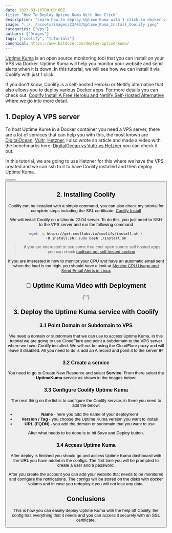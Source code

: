 ```yaml
---
date: 2023-03-16T00:00:00Z
title: "How To Deploy Uptime Kuma With One Click"
description: "Learn how to deploy Uptime Kuma with 1 click in docker via Coolify."
image: "../../assets/images/23/03/Uptime_Kuma_Install_Coolify.jpeg"
categories: ["vps"]
authors: ["Dragos"]
tags: ["coolify", "tutorials"]
canonical: https://www.bitdoze.com/deploy-uptime-kuma/
---
```



[Uptime Kuma](https://www.bitdoze.com/uptime-kuma-tool/) is an open source monitoring tool that you can install on your VPS via Docker. Uptime Kuma will help you monitor your website and send alerts when it is down. In this tutorial, we will see how we can install it via Coolify with just 1 click.

If you don't know, Coolify is a self-hosted Heroku or Netlify alternative that also allows you to deploy various Docker apps. For more details you can check out: [Coolify Install A Free Heroku and Netlify Self-Hosted Alternative](https://www.bitdoze.com/coolify-install-heroku-alternative/) where we go into more detail.

## 1. Deploy A VPS server

To host Uptime Kume in a Docker container you need a VPS server, there are a lot of services that can help you with this, the most known are [DigitalOcean](https://go.bitdoze.com/do), [Vultr](https://go.bitdoze.com/vultr), [Hetzner](https://go.bitdoze.com/hetzner), I also wrote an article and made a video with the benchmarks here: [DigitalOcean vs Vultr vs Hetzner](https://www.wpdoze.com/digitalocean-vs-vultr-vs-hetzner/) you can check it out.

In this tutorial, we are going to use Hetzner for this where we have the VPS created and we can ssh to it to have Coolify installed and then deploy Uptime Kuma.

<Button link="https://go.bitdoze.com/do" text="DigitalOcean $100 Free" />
<Button link="https://go.bitdoze.com/vultr" text="Vultr $100 Free" />
<Button link="https://go.bitdoze.com/hetzner" text="Hetzner €⁠20 Free" />

## 2. Installing Coolify

Coolify can be installed with a simple command, you can also check my tutorial for complete steps including the SSL certificate: [Coolify Install](https://www.bitdoze.com/coolify-install-heroku-alternative/)

We will install Coolify on a Ubuntu 22.04 server. To do this, you just need to SSH to the VPS server and run the following command

```bash
wget -q https://get.coollabs.io/coolify/install.sh \
-O install.sh; sudo bash ./install.sh
```


> If you are interested to see some free cool open source self hosted apps you can check [toolhunt.net self hosted section](https://toolhunt.net/sh/).

If you are interested in how to monitor your CPU and have an automatic email sent when the load is too high, you should have a look at [Monitor CPU Usage and Send Email Alerts in Linux](https://www.bitdoze.com/monitor-cpu-usage-and-send-email-alerts-in-linux/)

## 🎥 Uptime Kuma Video with Deployment

<YouTubeEmbed
  url="https://www.youtube.com/embed/GYbqyhs4suk"
  label="How To Deploy Uptime Kuma With One Click"
/>{" "}

## 3. Deploy the Uptime Kuma service with Coolify

### 3.1 Point Domain or Subdomain to VPS

We need a domain or subdomain that we can use to access Uptime Kuma, in this tutorial we are going to use CloudFlare and point a subdomain to the VPS server where we have Coolify installed. We will not be using the CloudFlare proxy and will leave it disabled. All you need to do is add an A record and point it to the server IP.

### 3.2 Create a service

You need to go to Create New Resource and select **Service**. From there select the **UptimeKuma** service as shown in the images below:

<Picture
  src={img1}
  alt="Coolify service create"
/>
<Picture
  src={img2}
  alt="Coolify choose UptimeKuma"
/>

### 3.3 Configure Coolify Uptime Kuma

The next thing on the list is to configure the Coolify service, in there you need to add the below:

- **Name** - here you add the name of your deployment
- **Version / Tag** - you choose the Uptime Kuma version you want to install
- **URL (FQDN)** - you add the domain or sudomain that you want to use

<Picture
  src={img3}
  alt="Coolify UptimeKuma Configs"
/>

After what needs to be done is to hit Save and Deploy button.

### 3.4 Access Uptime Kuma

After deploy is finished you should go and access Uptime Kuma dashboard with the URL you have added in the configs. The first time you will be prompted to create a user and a password.

<Picture
  src={img4}
  alt=" UptimeKuma Access"
/>

After you create the account you can add your website that needs to be monitored and configure the notifications. The configs will be stored on the disks with docker volums and in case you redeploy it you will not lose any data.

## Conclusions

This is how you can easely deploy Uptime Kuma with the help off Coolify, the config has everything that it needs and you can access it securely with an SSL certificate.
